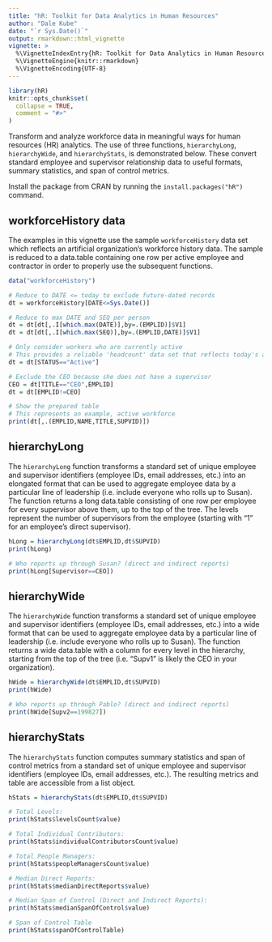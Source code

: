 ```yaml
---
title: "hR: Toolkit for Data Analytics in Human Resources"
author: "Dale Kube"
date: "`r Sys.Date()`"
output: rmarkdown::html_vignette
vignette: >
  %\VignetteIndexEntry{hR: Toolkit for Data Analytics in Human Resources}
  %\VignetteEngine{knitr::rmarkdown}
  %\VignetteEncoding{UTF-8}
---
```


```r
library(hR)
knitr::opts_chunk$set(
  collapse = TRUE,
  comment = "#>"
)
```

Transform and analyze workforce data in meaningful ways for human resources (HR) analytics. The use of three functions, `hierarchyLong`, `hierarchyWide`, and `hierarchyStats`, is demonstrated below. These convert standard employee and supervisor relationship data to useful formats, summary statistics, and span of control metrics.

Install the package from CRAN by running the `install.packages("hR")` command.

## workforceHistory data

The examples in this vignette use the sample `workforceHistory` data set which reflects an artificial organization's workforce history data. The sample is reduced to a data.table containing one row per active employee and contractor in order to properly use the subsequent functions.

```r
data("workforceHistory")

# Reduce to DATE <= today to exclude future-dated records
dt = workforceHistory[DATE<=Sys.Date()]

# Reduce to max DATE and SEQ per person
dt = dt[dt[,.I[which.max(DATE)],by=.(EMPLID)]$V1]
dt = dt[dt[,.I[which.max(SEQ)],by=.(EMPLID,DATE)]$V1]

# Only consider workers who are currently active
# This provides a reliable 'headcount' data set that reflects today's active workforce
dt = dt[STATUS=="Active"]

# Exclude the CEO because she does not have a supervisor
CEO = dt[TITLE=="CEO",EMPLID]
dt = dt[EMPLID!=CEO]

# Show the prepared table
# This represents an example, active workforce
print(dt[,.(EMPLID,NAME,TITLE,SUPVID)])
```


## hierarchyLong

The `hierarchyLong` function transforms a standard set of unique employee and supervisor identifiers (employee IDs, email addresses, etc.) into an elongated format that can be used to aggregate employee data by a particular line of leadership (i.e. include everyone who rolls up to Susan). The function returns a long data.table consisting of one row per employee for every supervisor above them, up to the top of the tree. The levels represent the number of supervisors from the employee (starting with "1" for an employee's direct supervisor).

```r
hLong = hierarchyLong(dt$EMPLID,dt$SUPVID)
print(hLong)

# Who reports up through Susan? (direct and indirect reports)
print(hLong[Supervisor==CEO])
```


## hierarchyWide

The `hierarchyWide` function transforms a standard set of unique employee and supervisor identifiers (employee IDs, email addresses, etc.) into a wide format that can be used to aggregate employee data by a particular line of leadership (i.e. include everyone who rolls up to Susan). The function returns a wide data.table with a column for every level in the hierarchy, starting from the top of the tree (i.e. "Supv1" is likely the CEO in your organization).

```r
hWide = hierarchyWide(dt$EMPLID,dt$SUPVID)
print(hWide)

# Who reports up through Pablo? (direct and indirect reports)
print(hWide[Supv2==199827])
```

## hierarchyStats

The `hierarchyStats` function computes summary statistics and span of control metrics from a standard set of unique employee and supervisor identifiers (employee IDs, email addresses, etc.). The resulting metrics and table are accessible from a list object.

```r
hStats = hierarchyStats(dt$EMPLID,dt$SUPVID)

# Total Levels:
print(hStats$levelsCount$value)

# Total Individual Contributors:
print(hStats$individualContributorsCount$value)

# Total People Managers:
print(hStats$peopleManagersCount$value)

# Median Direct Reports:
print(hStats$medianDirectReports$value)

# Median Span of Control (Direct and Indirect Reports):
print(hStats$medianSpanOfControl$value)

# Span of Control Table
print(hStats$spanOfControlTable)
```